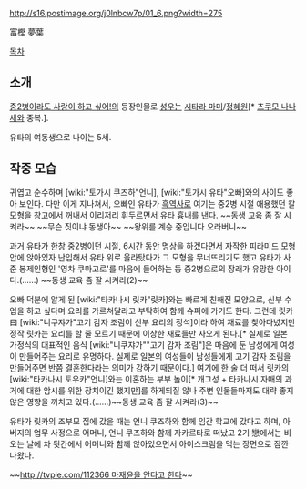 http://s16.postimage.org/j0lnbcw7p/01_6.png?width=275

富樫 夢葉

[[목차]]

== 소개 ==
[[중2병이라도 사랑이 하고 싶어!]]의 등장인물로 [[성우]]는 [[시타라 마미]]/[[정혜원(성우)|정혜원]][* [[츠쿠모 나나세]]와 중복.].

유타의 여동생으로 나이는 5세.

== 작중 모습 ==
귀엽고 순수하며 [wiki:"토가시 쿠즈하"언니], [wiki:"토가시 유타"오빠]와의 사이도 좋아 보인다. 다만 이게 지나쳐서, 오빠인 유타가 [[흑역사]]로 여기는 중2병 시절 애용했던 칼 모형을 창고에서 꺼내서 이리저리 휘두르면서 유타 흉내를 낸다. ~~동생 교육 좀 잘 시켜라~~ ~~무슨 짓이냐 동생아~~ ~~왕위를 계승 중입니다 오라버니~~

과거 유타가 한창 중2병이던 시절, 6시간 동안 명상을 하겠다면서 자작한 피라미드 모형 안에 앉아있자 난입해서 유타 위로 올라탔다가 그 모형을 무너뜨리기도 했고 유타가 사준 봉제인형인 '영차 쿠마고로'를 마음에 들어하는 등 중2병으로의 장래가 유망한 아이다.(……) ~~동생 교육 좀 잘 시켜라(2)~~

오빠 덕분에 알게 된 [wiki:"타카나시 릿카"릿카]와는 빠르게 친해진 모양으로, 신부 수업을 하고 싶다며 요리를 가르쳐달라고 부탁하여 함께 슈퍼에 가기도 한다. 그런데 릿카 曰 [wiki:"니쿠쟈가"고기 감자 조림이 신부 요리의 정석]이라 하여 재료를 찾아다녔지만 정작 릿카는 요리를 할 줄 모르기 때문에 이상한 재료들만 사오게 된다.[* 실제로 일본 가정식의 대표적인 음식 [wiki:"니쿠쟈가""고기 감자 조림"]은 마음에 둔 남성에게 여성이 만들어주는 요리로 유명하다. 실제로 일본의 여성들이 남성들에게 고기 감자 조림을 만들어주면 반쯤 결혼한다라는 의미가 강하기 때문이다.] 여기에 한 술 더 떠서 릿카의 [wiki:"타카나시 토우카"언니]와는 이혼하는 부부 놀이[* 개그성 + 타카나시 자매의 과거에 대한 암시를 위한 장치이긴 했지만]를 하게되질 않나 주변 인물들마저도 대략 좋지 않은 영향을 끼치고 있다.(……)~~동생 교육 좀 잘 시켜라(3)~~

유타가 릿카의 조부모 집에 갔을 때는 언니 쿠즈하와 함께 임간 학교에 갔다고 하며, 아버지의 업무 사정으로 어머니, 언니 쿠즈하와 함께 자카르타로 떠났고 2기 戀에서는 비 오는 날에 차 뒷칸에서 어머니와 함께 앉아있으면서 아이스크림을 먹는 장면으로 잠깐 나왔다.

~~[[http://tvple.com/112366 마재윤을 안다고 한다]]~~
